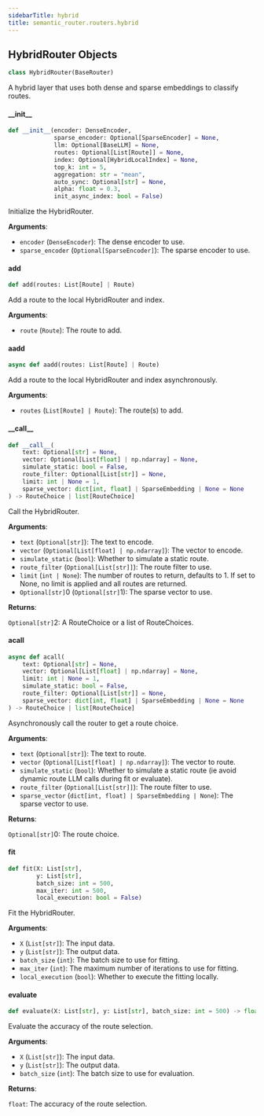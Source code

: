 ```yaml
---
sidebarTitle: hybrid
title: semantic_router.routers.hybrid
---
```


## HybridRouter Objects

```python
class HybridRouter(BaseRouter)
```

A hybrid layer that uses both dense and sparse embeddings to classify routes.

#### \_\_init\_\_

```python
def __init__(encoder: DenseEncoder,
             sparse_encoder: Optional[SparseEncoder] = None,
             llm: Optional[BaseLLM] = None,
             routes: Optional[List[Route]] = None,
             index: Optional[HybridLocalIndex] = None,
             top_k: int = 5,
             aggregation: str = "mean",
             auto_sync: Optional[str] = None,
             alpha: float = 0.3,
             init_async_index: bool = False)
```

Initialize the HybridRouter.

**Arguments**:

- `encoder` (`DenseEncoder`): The dense encoder to use.
- `sparse_encoder` (`Optional[SparseEncoder]`): The sparse encoder to use.

#### add

```python
def add(routes: List[Route] | Route)
```

Add a route to the local HybridRouter and index.

**Arguments**:

- `route` (`Route`): The route to add.

#### aadd

```python
async def aadd(routes: List[Route] | Route)
```

Add a route to the local HybridRouter and index asynchronously.

**Arguments**:

- `routes` (`List[Route] | Route`): The route(s) to add.

#### \_\_call\_\_

```python
def __call__(
    text: Optional[str] = None,
    vector: Optional[List[float] | np.ndarray] = None,
    simulate_static: bool = False,
    route_filter: Optional[List[str]] = None,
    limit: int | None = 1,
    sparse_vector: dict[int, float] | SparseEmbedding | None = None
) -> RouteChoice | list[RouteChoice]
```

Call the HybridRouter.

**Arguments**:

- `text` (`Optional[str]`): The text to encode.
- `vector` (`Optional[List[float] | np.ndarray]`): The vector to encode.
- `simulate_static` (`bool`): Whether to simulate a static route.
- `route_filter` (`Optional[List[str]]`): The route filter to use.
- `limit` (`int | None`): The number of routes to return, defaults to 1. If set to None, no
limit is applied and all routes are returned.
- `Optional[str]`0 (`Optional[str]`1): The sparse vector to use.

**Returns**:

`Optional[str]`2: A RouteChoice or a list of RouteChoices.

#### acall

```python
async def acall(
    text: Optional[str] = None,
    vector: Optional[List[float] | np.ndarray] = None,
    limit: int | None = 1,
    simulate_static: bool = False,
    route_filter: Optional[List[str]] = None,
    sparse_vector: dict[int, float] | SparseEmbedding | None = None
) -> RouteChoice | list[RouteChoice]
```

Asynchronously call the router to get a route choice.

**Arguments**:

- `text` (`Optional[str]`): The text to route.
- `vector` (`Optional[List[float] | np.ndarray]`): The vector to route.
- `simulate_static` (`bool`): Whether to simulate a static route (ie avoid dynamic route
LLM calls during fit or evaluate).
- `route_filter` (`Optional[List[str]]`): The route filter to use.
- `sparse_vector` (`dict[int, float] | SparseEmbedding | None`): The sparse vector to use.

**Returns**:

`Optional[str]`0: The route choice.

#### fit

```python
def fit(X: List[str],
        y: List[str],
        batch_size: int = 500,
        max_iter: int = 500,
        local_execution: bool = False)
```

Fit the HybridRouter.

**Arguments**:

- `X` (`List[str]`): The input data.
- `y` (`List[str]`): The output data.
- `batch_size` (`int`): The batch size to use for fitting.
- `max_iter` (`int`): The maximum number of iterations to use for fitting.
- `local_execution` (`bool`): Whether to execute the fitting locally.

#### evaluate

```python
def evaluate(X: List[str], y: List[str], batch_size: int = 500) -> float
```

Evaluate the accuracy of the route selection.

**Arguments**:

- `X` (`List[str]`): The input data.
- `y` (`List[str]`): The output data.
- `batch_size` (`int`): The batch size to use for evaluation.

**Returns**:

`float`: The accuracy of the route selection.

